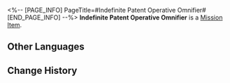 <%-- [PAGE_INFO]
PageTitle=#Indefinite Patent Operative Omnifier#
[END_PAGE_INFO] --%>
{{Item Infobox
|id          = 140468
|image       = Item Journal Page.png{{subst:void|<!--$UPLOAD:<<SpriteOutput/ItemFigures/190005.png>-<Item Journal Page.png>-<Item Icons>>-->}}
|type        = Mission Item
|invCategory = Missions
|rarity      = 3
|effect      = 
|description = This item is used to defend the legal rights of the great inventor Emmr... Ahem, well, to defend the legal rights of all creators in the cosmos.
}}
'''Indefinite Patent Operative Omnifier''' is a [[Mission Item]].

==Other Languages==
{{Other Languages
|en   = Indefinite Patent Operative Omnifier
|zhs  = 长效专利捍卫一纸通
|zht  = 長效專利捍衛一紙通
|ja   = 長期特許防衛カード
|ko   = 장기 특허 보호서
|es   = Protección Indefinida de Patentes Íntegras
|fr   = Brevet de protection à long terme
|ru   = Подтверждение охраны патента
|th   = ใบคุ้มครองสิทธิบัตรระยะยาว
|vi   = Giấy Bảo Vệ Bằng Sáng Chế Dài Hạn
|de   = Langzeit-Schutzpatent
|id   = Kertas Pelindung Paten Jangka Panjang
|pt   = Omnificador Operativo de Patente Indefinida
}}

==Change History==
{{Change History|2.0}}